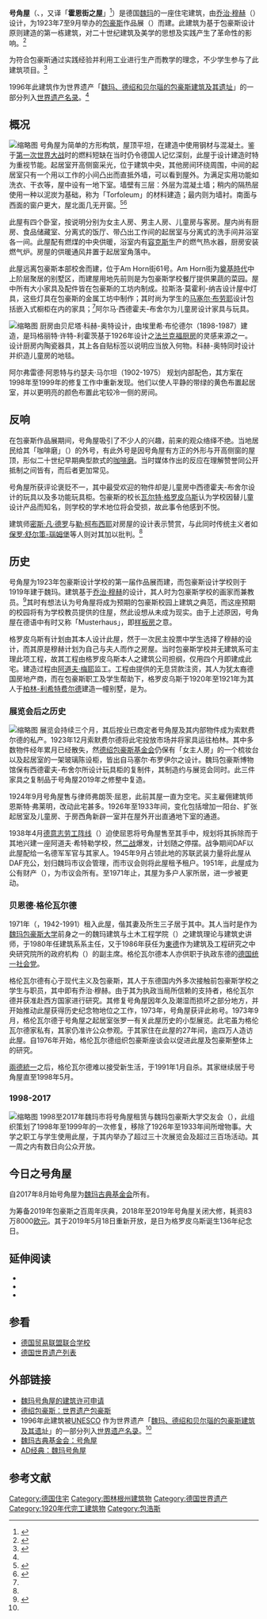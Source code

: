 {{NoteTA
|G1=PP
|G2=DE Places
|1=zh-hans:法兰克福; zh-hant:法蘭克福;
|2=zh-hans:包豪斯; zh-hant:包浩斯;
}}
{{Title}}
{{Infobox building|
|size=
|structural_engineer=
|engineer=
|developer=
|architecture_firm=
|architect=[[乔治·穆赫|乔治·穆赫]], [[阿道夫·梅耶_(建筑师)|阿道夫·梅耶]]
|grounds_area=
|elevator_count=
|floor_area=
|floor_count=
|material=
|civil_engineer=
|structural_system=
|other_dimensions=
|weight=
|circumference=
|diameter=
|observatory=
|top_floor=
|roof=
|antenna_spire=
|tip=
|services_engineer=
|other_designers=
|height=
|ren_qty_surveyor=
|footnotes=
|references=
|embedded=
  {{designation list 
   | embed=yes
   | designation1 = WHS
   | designation1_date = 1996<small>（第20届[[世界遗产大会|大会]]）</small>，2017年增补
   | designation1_number = [https://whc.unesco.org/en/list/729bis-003  729bis-003]
   | designation1_criteria = ii, iv, vi
   | designation1_type = 文化遗产
   | designation1_partof = [[魏玛、德绍和贝尔瑙的包豪斯建筑及其遗址|魏玛、德绍和贝尔瑙的包豪斯建筑及其遗址]]
   | designation1_free1name = 国家
   | designation1_free1value = {{GER}}
   | designation1_free2name = 地区
   | designation1_free2value = [[欧洲和北美地区世界遗产列表|欧洲和北美地区]]
  }}
|embed=
|url=<!-- {{URL|example.com}} -->
|parking=
|rooms=<!-- or | unit_count          = -->
|ren_awards=
|ren_contractor=
|ren_oth_designers=
|quantity_surveyor=
|ren_civ_engineer=
|ren_serv_engineer=
|ren_str_engineer=
|ren_engineer=
|ren_firm=
|ren_architect=
|known_for=
|designations=
|awards=
|main_contractor=
|architectural=
|affiliation=
|name=号角屋
|map_caption=
|building_type=独立式住宅
|topped_out=
|cancelled=
|status=
|etymology=
|alternate_names=
|former_names=
|map_dot_label=
|map_size=
|pushpin_map =Germany
|classification=
|image_caption=魏玛的号角屋
|image_alt=<!-- or | alt = -->
|image_size=
|image=Haus am Horn 04.JPG
|logo_caption=
|logo_alt=
|logo_size=
|logo=
|native_name_lang=
|native_name=
|architectural_style=[[国际风格|国际风格]]
|location=
|landlord=
|completion_date=
|owner=[[魏玛古典基金会|魏玛古典基金会]]
|client=
|ren_cost=
|cost=
|demolition_date=<!-- or | destruction_date    = -->
|closing_date=
|renovation_date=1971-73, 1998-99, 2018-19
|relocated_date=
|inauguration_date=
|opened_date=1923
|topped_out_date=
|address=am Horn街61号
|est_completion=
|stop_date=
|start_date=
|groundbreaking_date=
|namesake=
|current_tenants=
|altitude=
|coordinates={{coord|50|58|26|N|11|20|22|E|region:DE|display=inline}}
|location_country={{GER}}
|location_city=[[魏玛|魏玛]]
|building_name=号角屋
}}

'''号角屋'''（{{lang-de|Musterhaus Am Horn或Haus Am Horn}}、{{lang-en|Haus am Horn}}，又译「'''霍恩街之屋'''」<ref>{{Cite web|url=https://www.deutschland.de/zh-hans/topic/wenhua/yishuyujianzhu/entdecke-de-baohaosidegegededian|title=追寻包豪斯的印记|website=deutschland.de|date=2015-03-17|accessdate=2022-06-28|archive-date=2021-10-22|archive-url=https://web.archive.org/web/20211022122920/https://www.deutschland.de/zh-hans/topic/wenhua/yishuyujianzhu/entdecke-de-baohaosidegegededian}}</ref>）是德国[[魏玛|魏玛]]的一座住宅建筑，由[[乔治·穆赫|乔治·穆赫]]（{{Lang-de|Georg Muche}}）设计，为1923年7至9月举办的[[包豪斯|包豪斯]]作品展（{{Lang-de|Bauhaus Werkschaw}}）而建。此建筑为基于包豪斯设计原则建造的第一栋建筑，对二十世纪建筑及美学的思想及实践产生了革命性的影响。<ref name="unesco">{{Cite web|title=Bauhaus and its Sites in Weimar, Dessau and Bernau|url=https://whc.unesco.org/en/list/729|accessdate=2018-11-25|publisher=[[UNESCO|UNESCO]]|archive-date=2021-02-26|archive-url=https://web.archive.org/web/20210226210010/https://whc.unesco.org/en/list/729|dead-url=no}}</ref>

为符合包豪斯通过实践经验并利用工业进行生产而教学的理念，不少学生参与了此建筑项目。<ref>{{Cite web|url=http://academic.chrissnider.com/bauhaus/pages/philosophy.html|title=Bauhaus: Philosophy|author=Snider, C.|accessdate=2020-11-08|archive-date=2016-10-06|archive-url=https://web.archive.org/web/20161006105915/http://academic.chrissnider.com/bauhaus/pages/philosophy.html|dead-url=yes}}</ref>

1996年此建筑作为世界遗产「[[魏玛、德绍和贝尔瑙的包豪斯建筑及其遗址|魏玛、德绍和贝尔瑙的包豪斯建筑及其遗址]]」的一部分列入[[世界遗产名录|世界遗产名录]]。<ref name="unesco" />

== 概况 ==
[[File:Weimar,_Haus_am_Horn,_2019-09_CN-11.jpg|缩略图]]
号角屋为简单的方形构筑，屋顶平坦，在建造中使用钢材与混凝土。鉴于[[第一次世界大战|第一次世界大战]]时的燃料短缺在当时仍令德国人记忆深刻，此屋于设计建造时特为重视节能。起居室开高侧窗采光，位于建筑中央，其他房间环绕周围，中间的起居室只有一个用以工作的小间凸出而直抵外墙，可以看到屋外。为满足实用功能如洗衣、干衣等，屋中设有一地下室。墙壁有三层：外层为混凝土墙；稍内的隔热层使用一种以泥炭为基础，称为「Torfoleum」的材料建造；最内则为墙衬。南面与西面的窗户更大，屋北面几无开窗。<ref name="FAS">{{Cite news|author=Finsterbusch|first=Stephan|author2=|title=Bauhaus Nr. 1|work=Frankfurter Allgemeine Sonntagszeitung|location=Drinnen & Draussen|pages=|language=de|publisher=|date=2016-08-12|url=https://www.faz.net/aktuell/stil/drinnen-draussen/ein-haus-aus-1923-erstrahlt-in-neuem-glanz-14375368.html?printPagedArticle=true#pageIndex_2|accessdate=2016-08-16|archive-date=2018-05-07|archive-url=https://web.archive.org/web/20180507010518/http://www.faz.net/aktuell/stil/drinnen-draussen/ein-haus-aus-1923-erstrahlt-in-neuem-glanz-14375368.html?printPagedArticle=true#pageIndex_2|dead-url=no}}</ref><ref name="Raizman">{{Cite book|last=Raizman|first=David|title=History of Modern Design: Graphics and Products Since the Industrial Revolution|url=https://books.google.com/books?id=J_NcHIW-zt8C&pg=PA185|accessdate=2011-02-23|year=2003|publisher=Laurence King Publishing|isbn=978-1-85669-348-6|page=185}}</ref>

此屋有四个卧室，按说明分别为女主人房、男主人房、儿童房与客房。屋内尚有厨房、食品储藏室、分离式的饭厅、带凸出工作间的起居室与分离式的洗手间并浴室各一间。此屋配有燃煤的中央供暖，浴室内有[[容克斯|容克斯]]生产的燃气热水器，厨房安装燃气炉。房屋的供暖通风井置于起居室角落中。

此屋远离包豪斯本部校舍而建，位于Am Horn街61号。Am Horn街为[[奠基時代|奠基時代]]中上阶层聚居的别墅区，而建屋用地先前则是为包豪斯学校餐厅提供果蔬的菜园。屋中所有大小家具及配件皆在包豪斯的工坊内制成。拉斯洛·莫霍利-纳吉设计屋中灯具，这些灯具在包豪斯的金属工坊中制作；其时尚为学生的[[马塞尔·布劳耶|马塞尔·布劳耶]]设计包括嵌入式橱柜在内的家具；<ref name="FAS" />阿尔马·西德霍夫-布舍尔为儿童房设计家具与玩具。

[[File:Haus_am_Horn,_interior,_küche_04.JPG|缩略图]]
厨房由贝尼塔·科赫-奥特设计，由埃里希·布伦德尔（1898-1987）建造，是玛格丽特·许特-利霍茨基于1926年设计之[[法兰克福厨房|法兰克福厨房]]的灵感来源之一。{{Translink|de|Theodor Bogler|特奥多尔·伯格勒}}设计厨房内陶瓷器具，其上各自贴标签以说明应当放入何物。科赫-奥特同时设计并织造儿童房的地毯。

阿尔弗雷德·阿恩特与约瑟夫·马尔坦（1902-1975） 规划内部配色，其方案在1998年至1999年的修复工作中重新发现。他们以使人平静的带绿的黄色布置起居室，并以更明亮的颜色布置此宅较冷一侧的房间。

== 反响 ==
在包豪斯作品展期间，号角屋吸引了不少人的兴趣，前来的观众络绎不绝。当地居民给其「咖啡磨」（{{Lang-de|die Kaffeemühle}}）的外号，有此外号是因号角屋有方正的外形与开高侧窗的屋顶，形似二十世纪早期典型款式的[[咖啡烹煮|咖啡磨]]。当时媒体作出的反应在理解赞誉同公开抵制之间皆有，而后者更加常见。

号角屋所获评论褒贬不一，其中最受欢迎的物件却是儿童房中西德霍夫-布舍尔设计的玩具以及多功能玩具柜。包豪斯的校长[[瓦尔特·格罗皮乌斯|瓦尔特·格罗皮乌斯]]认为学校因替儿童设计产品而知名，则学校的学术地位将会受损，故此事令他感到不悦。

建筑师[[密斯·凡·德罗|密斯·凡·德罗]]与[[勒·柯布西耶|勒·柯布西耶]]对房屋的设计表示赞赏，与此同时传统主义者如[[保罗·舒尔策-瑙姆堡|保罗·舒尔策-瑙姆堡]]等人则对其加以批判。<ref name="FAS" />

== 历史 ==
号角屋为1923年包豪斯设计学校的第一届作品展而建，而包豪斯设计学校则于1919年建于魏玛。建筑基于[[乔治·穆赫|乔治·穆赫]]的设计，其人时为包豪斯学校的画家而兼教员。<ref name="ksw">{{Cite web|url=https://www.klassik-stiftung.de/en/institutions/museums/haus-am-horn/|title=Haus am Horn|publisher=Klassik Stiftung Weimar|accessdate=2020-11-08|archive-date=2018-11-24|archive-url=https://web.archive.org/web/20181124054947/https://www.klassik-stiftung.de/en/institutions/museums/haus-am-horn/|dead-url=yes}}</ref>其时有想法认为号角屋将成为预期的包豪斯校园上建筑之典范，而这座预期的校园将有为学校教员提供的住屋，然此设想从未成为现实。由于上述原因，号角屋在德语中有时又称「Musterhaus」，即[[样板房|样板房]]之意。

格罗皮乌斯有计划由其本人设计此屋，然于一次民主投票中学生选择了穆赫的设计，而其原是穆赫计划为自己与夫人而作之房屋。当时包豪斯学校并无建筑系可主理此项工程，故其工程由格罗皮乌斯本人之建筑公司担纲，仅用四个月即建成此宅。建造过程由[[阿道夫·梅耶|阿道夫·梅耶]]监工。工程由{{Tsl|de|Adolf Sommerfeld|阿道夫·索默费尔德}}提供的无息贷款注资，其人为犹太裔德国房地产商，而在包豪斯职工及学生帮助下，格罗皮乌斯于1920年至1921年为其人于[[柏林-利希特费尔德|柏林-利希特费尔德]]建造一幢别墅，是为{{Tsl|de|Haus Sommerfeld|索默费尔德屋}}。

=== 展览会后之历史 ===
[[File:Haus_am_Horn,_interior_01.JPG|缩略图]]
展览会持续三个月，其后按业已商定者号角屋及其内部物件成为索默费尔德的私产。1923年12月索默费尔德将此宅投放市场并将家具运往柏林。其中多数物件经年累月已经散失，然[[德绍包豪斯基金会|德绍包豪斯基金会]]仍保有「女主人房」的一个梳妆台以及起居室的一架玻璃陈设柜，皆出自马塞尔·布罗伊尔之设计。魏玛包豪斯博物馆保有西德霍夫-布舍尔所设计玩具柜的复制件，其制造约与展览会同时。此三件家具之复制品于号角屋2019年之修整中复造。

1924年9月号角屋售与律师弗朗茨·屈恩，此前其屋一直为空宅。买主雇佣建筑师恩斯特·弗莱明，改动此宅甚多。1926年至1933年间，变化包括增加一阳台、扩张起居室及儿童房、于房西角新辟一室并在屋外开出直通地下室的通道。

1938年4月[[德意志劳工阵线|德意志劳工阵线]]（{{Lang-de|Deutsche Arbeitsfront（DAF）}}）迫使屈恩将号角屋售至其手中，规划将其拆除而于其地兴建一座阿道夫·希特勒学校，然[[二战|二战]]爆发，计划随之停摆。战争期间DAF以此屋配给一名德军军官与其家人。1945年9月占领此地的苏联武装力量将此屋从DAF充公，划归魏玛市议会管理，而市议会则将此屋租予租户。1951年，此屋成为公有财产（{{Lang-de|Volkseigenturm}}），为市议会所有。至1971年止，其屋为多户人家所居，进一步被更动。

=== 贝恩德·格伦瓦尔德 ===
1971年{{Tsl|de|Bernd Grönwald|贝恩德·格伦瓦尔德}}（{{Lang-de|Bernd Grönwald}}，1942-1991）租入此屋，偕其妻及所生三子居于其中。其人当时是作为[[魏玛包豪斯大学|魏玛包豪斯大学]]前身之一的魏玛建筑与土木工程学院（{{Lang-de|Hochschule für Architektur und Bauwesen Weimar}}）之建筑理论与建筑史讲师，于1980年任建筑系系主任，又于1986年获任为[[東德|東德]]作为建筑及工程研究之中央研究院所的政府机构{{Tsl|de|Bauakademie der DDR|民主德国建筑学会}}（{{Lang-de|Bauakademie der DDR}}）的副主席。格伦瓦尔德本人亦供职于执政东德的[[德国统一社会党|德国统一社会党]]。

格伦瓦尔德有心于现代主义及包豪斯，其人于东德国内外多次接触前包豪斯学校之学生与职员，其中即有乔治·穆赫。由于其为执政当局所信赖的支持者，格伦瓦尔德并获准赴西方国家进行研究。其修复号角屋因年久及潮湿而损坏之部分地方，并开始推动此屋获得历史纪念物地位之工作，1973年，号角屋获评此称号。1973年9月，格伦瓦尔德于号角屋之起居室张罗一有关此屋历史的小型展览。此宅虽为格伦瓦尔德家私有，其家仍准许公众参观。于其家住在此屋的27年间，逾四万人造访此屋。自1976年开始，格伦瓦尔德组织包豪斯座谈会以促进此屋及包豪斯整体上的研究。

[[兩德統一|兩德統一]]之后，格伦瓦尔德难以接受新生活，于1991年1月自杀。其家继续居于号角屋直至1998年5月。

=== 1998-2017 ===
[[File:Haus_am_Horn,_interior,_salone_01.JPG|缩略图]]
1998至2017年魏玛市将号角屋租赁与魏玛包豪斯大学交友会（{{Lang-de|Freundeskreis der Bauhaus-Universität Weimar}}），此组织策划了1998年至1999年的一次修复，移除了1926年至1933年间所增物事。大学之职工与学生使用此屋，于其内举办了超过三十次展览会及超过三百场活动。其一周之内有数日向公众开放。

== 今日之号角屋 ==
自2017年8月始号角屋为[[魏玛古典基金会|魏玛古典基金会]]所有。

为筹备2019年包豪斯之百周年庆典，2018年至2019年号角屋关闭大修，耗资83万8000[[欧元|欧元]]。其于2019年5月18日重新开放，是日为格罗皮乌斯诞生136年纪念日。

== 延伸阅读 ==
* {{Cite book|editor1=Markgraf|editor2=Monika|year=2017|title=Bauhaus World Heritage Site|pages=50-63|language=en|isbn=978-3-9590-5154-5|publisher=Spector Books|location=莱比锡}}
* {{Cite book|author1=Kern|author2=Ingolf, et al.|year=2017|title=Bauhaus Travel Book: Weimar Dessau Berlin|publisher=Prestel|location=慕尼黑|isbn=978-3791-38253-1}}
* {{Cite book|editor1=Blümm, Anke|editor2=Ullrich, Martina|year=2019|title=Haus am Horn|language=en|publisher=Hirmer Verlag/Klassik Stiftung Weimar|location=慕尼黑|isbn=978-3-7774-3276-2}}

== 参看 ==
* [[德国贸易联盟联合学校|德国贸易联盟联合学校]]
* [[德国世界遗产列表|德国世界遗产列表]]
{{Portal|建筑}}

== 外部链接 ==
* [https://www.bauhaus100.com/the-bauhaus/works/architecture/application-for-a-building-permit-for-the-haus-am-horn-weimar/ 魏玛号角屋的建筑许可申请] {{Wayback|url=https://www.bauhaus100.com/the-bauhaus/works/architecture/application-for-a-building-permit-for-the-haus-am-horn-weimar/ |date=20181128122909 }}
* [https://www.bauhaus-dessau.de/world-heritage-site-bauhaus-1.html 德绍包豪斯：世界遗产包豪斯] {{Wayback|url=https://www.bauhaus-dessau.de/world-heritage-site-bauhaus-1.html |date=20181124162618 }}
* 1996年此建筑被[https://whc.unesco.org/pg.cfm?cid=31&id_site=729 UNESCO] {{Wayback|url=https://whc.unesco.org/pg.cfm?cid=31&id_site=729 |date=20210224182000 }}作为世界遗产「[[魏玛、德绍和贝尔瑙的包豪斯建筑及其遗址|魏玛、德绍和贝尔瑙的包豪斯建筑及其遗址]]」的一部分列入[[世界遗产名录|世界遗产名录]]。<ref name="unesco" />
* [https://web.archive.org/web/20181124054947/https://www.klassik-stiftung.de/en/institutions/museums/haus-am-horn/ 魏玛古典基金会：号角屋]
* [https://www.archdaily.cn/cn/943399/adjing-dian-wei-ma-hao-jiao-wu-georg-muche AD经典：魏玛号角屋] {{Wayback|url=https://www.archdaily.cn/cn/943399/adjing-dian-wei-ma-hao-jiao-wu-georg-muche |date=20200928191136 }}

== 参考文献 ==
{{Reflist}}

{{德国世界遗产|state=collapsed}}
[[Category:德国住宅|Category:德国住宅]]
[[Category:图林根州建筑物|Category:图林根州建筑物]]
[[Category:德国世界遗产|Category:德国世界遗产]]
[[Category:1920年代完工建筑物|Category:1920年代完工建筑物]]
[[Category:包浩斯|Category:包浩斯]]